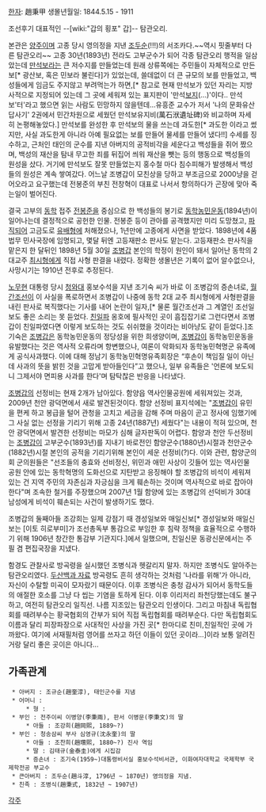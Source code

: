 [[한자]]: 趙秉甲
생몰년월일: 1844.5.15 - 1911

조선후기 대표적인 --[wiki:"갑의 횡포" 갑]-- 탐관오리.

본관은 [[양주]]이며 고종 당시 영의정을 지낸 [[조두순]](!!!)의 서조카다.~~역시 핏줄부터 다른 탐관오리~~ 고종 30년(1893년) 전라도 고부군수가 되어 각종 탐관오리 행적을 일삼았는데 [[만석보]]라는 큰 저수지를 만들었는데 원래 상류쪽에는 주민들이 자체적으로 만든 보[* 광산보, 혹은 민보라 불린다]가 있었는데, 쓸데없이 더 큰 규모의 보를 만들었고, 백성들에게 임금도 주지않고 부려먹는가 하면,[* 참고로 현재 만석보가 있던 자리는 지방 사적으로 지정되어 있는데 그 곳에 세워져 있는 표지판이 '만석[[보지]](...)'이다.. 만석보'터'라고 했으면 읽는 사람도 민망하지 않을텐데...유흥준 교수가 저서 '나의 문화유산답사기' 2권에서 민간차원으로 세웠던 만석보유지비(萬石洑遺址碑)와 비교하며 자세히 논평해놓았다.] 만석보를 완성한 후 만석보의 물을 쓰는데 과도한[* 과도한 이라고 썼지만, 사실 과도한게 아니라 아예 필요없는 보를 만들어 물세를 만들어 냈다!!] 수세를 징수하고, 근처인 태인의 군수를 지낸 아버지의 공적비각을 세운다고 백성들을 쥐어 짰으며, 백성의 재산을 탐내 무고한 죄를 뒤집어 씌워 재산을 뺏는 등의 행동으로 백성들의 원성을 샀다. 거기에 만석보도 잘못 만들었는지 홍수철 마다 침수피해가 발생해서 백성들의 원성은 계속 쌓여갔다.
어느날 조병갑이 모친상을 당하고 부조금으로 2000냥을 걷어오라고 요구했는데 전봉준의 부친 전창혁이 대표로 나서서 항의하다가 곤장에 맞아 죽는일이 벌어진다.

결국 고부의 [[동학]] 접주 [[전봉준]]을 중심으로 한 백성들의 봉기로 [[동학농민운동]](1894년)이 일어나는데 결정적으로 공헌한 인물. 전봉준 등이 관아를 공격했지만 미리 도망쳤고, [[파직]]되어 고금도로 [[유배]]형에 처해졌으나, 1년만에 고종에게 사면을 받았다. 1898년에 4품 법무 민사국장에 임명되고, 몇달 뒤엔 고등재판소 판사도 맡는다. 고등재판소 판사직을 맡은지 한 달뒤인 1898년 5월 30일 [[조병갑]] 본인의 학정이 원인이 돼서 일어난 동학의 2대교주 [[최시형]]에게 직접 사형 판결을 내렸다. 정확한 생몰년은 기록이 없어 알수없으나, 사망시기는 1910년 전후로 추정된다.

[[노무현]] 대통령 당시 [[청와대]] 홍보수석을 지낸 조기숙 씨가 바로 이 조병갑의 증손녀로, [[월간조선]]이 이 사실을 폭로하면서 조병갑이 나중에 동학 2대 교주 최시형에게 사형판결을 내린 판사로 복직했다는 기사를 내어 논란이 일자,[* 물론 월간조선과 그 계열인 조선일보도 좋은 소리는 못 듣었다. [[친일파]] 옹호에 필사적인 곳이 흠집잡기로 그런다면서 조병갑이 친일파였다면 이렇게 보도하는 것도 쉬쉬했을 것이라는 비아냥도 같이 듣었다.]조기숙은 [[조병갑]]은 동학농민운동의 정당성을 위한 희생양이며, [[조병갑]]이 동학농민운동을 유발했다는 것은 역사적 오류라며 항변했으나, 여론이 악화되자 동학농민혁명군 유족에게 공식사과했다. 이에 대해 정남기 동학농민혁명유족회장은 “후손이 책임질 일이 아닌데 사과의 뜻을 밝힌 것을 고맙게 받아들인다”고 했으나, 일부 유족들은 '언론에 보도되니 그제서야 면피용 사과를 한다'며 탐탁찮은 반응을 나타냈다.

[[조병갑]]의 선정비는 현재 2개가 남아있다. 함양읍 역사인물공원에 세워져있는 것과, 2009년 천안 광덕면에서 새로 발견된것이다. 함양 선정비 표지석에는 "[[조병갑]]이 유민을 편케 하고 봉급을 털어 관청을 고치고 세금을 감해 주며 마음이 곧고 정사에 임했기에 그 사실 없는 선정을 기리기 위해 고종 24년(1887년) 세웠다"는 내용이 적혀 있으며, 천안 광덕면에서 발견한 선정비는 마모가 심해 글자판독이 어렵다. 함양과 천안 두선정비는 [[조병갑]]이 고부군수(1893년)를 지내기 바로전인 함양군수(1880년)시절과 천안군수(1882년)시절 본인의 공적을 기리기위해 본인이 세운 선정비(?)다. 이와 관련, 함양군의회 군의원들은 "선조들의 충효와 선비정신, 위민과 애민 사상이 깃들어 있는 역사인물 공원 안에 있는 동학혁명의 도화선으로 지탄받고 응징해야 할 조병갑의 비석이 세워져 있는 건 지역 주민의 자존심과 자긍심을 크게 훼손하는 것이며 역사적으로 바로 잡아야 한다"며 조속한 철거를 주장했으며 2007년 1월 함양에 있는 조병갑의 선덕비가 30대 남성에게 비석이 훼손되는 사건이 발생하기도 했다. 

조병갑의 둘째아들 조강희는 일제 강점기 때 경성일보와 매일신보[* 경성일보와 매일신보는 [이토 히로부미]가 조선총독부 통감으로 부임한 후 침략 정책을 효율적으로 수행하기 위해 1906년 창간한 통감부 기관지다.]에서 일했으며, 친일신문 동광신문에서는 주필 겸 편집국장을 지냈다.  

함경도 관찰사로 방곡령을 실시했던 조병식과 헷갈리지 말자. 하지만 조병식도 알아주는 탐관오리였다. [http://terms.naver.com/entry.nhn?docId=1141716&cid=200000000&categoryId=200003812 두산백과 자료] 방곡령도 흔히 생각하는 것처럼 '나라를 위해'가 아니라, 자신이 수탈할 미곡이 모자랐기 때문이다. 이후 조병식은 충청 감사가 되어서 동학도들의 애절한 호소를 그냥 다 씹는 기염을 토하게 된다. 이후 이리저리 좌천당했는데도 불구하고, 여전히 탐관오리 일직선. 나름 지조있는 탐관오리 인생이다. 그리고 마침내 독립협회를 때려부수는 황국협회의 간부가 되어 직접 독립협회를 때려부순다. 다만 독립협회도 이름과 달리 피장파장으로 사대적인 사상을 가진 곳[* 한마디로 친미,친일적인 곳에 가까왔다. 여기에 서재필처럼 영어를 쓰자고 하던 이들이 있던 곳이라...]이라 보통 알려진 거랑 달리 좋은 곳이은 아니다...

== 가족관계 ==
  * 아버지 : 조규순(趙奎淳), 태인군수를 지냄
  * 어머니 :
      * 형 :
  * 부인 : 전주이씨 이병양(李秉兩), 판서 이병문(李秉文)의 딸
      * 아들 : 조강희(趙岡熙, 1889~?)
  * 부인 : 청송삼씨 부사 심영규(沈永奎)의 딸
      * 아들 : 조찬희(趙瓚熙, 1880~?) 진사 역임
      * 딸 : 김태규(金泰圭)에게 시집감
      * 증손녀 : 조기숙(1959~)대통령비서실 홍보수석비서관, 이화여자대학교 국제학부 국제학전공 부교수
  * 큰아버지 : 조두순(趙斗淳, 1796년 ~ 1870년) 영의정을 지냄.
  * 친족 : 조병식(趙秉式, 1832년 ~ 1907년)

[[각주]]
